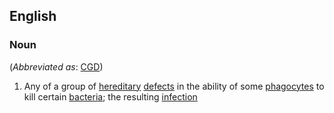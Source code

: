 ==English==

===Noun===
{{wikipedia}}
{{en-noun}} (''Abbreviated as'': [[CGD]])

# {{lb|en|medicine}} Any of a group of [[hereditary]] [[defect]]s in the ability of some [[phagocyte]]s to kill certain [[bacteria]]; the resulting [[infection]]